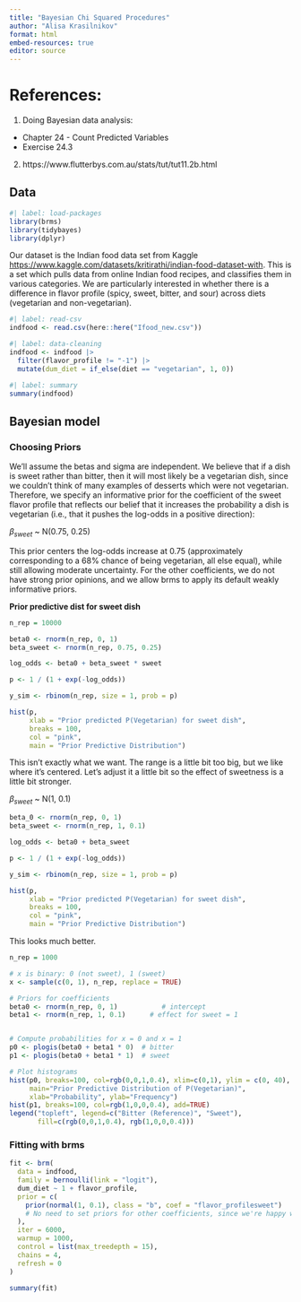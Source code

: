 ```yaml
---
title: "Bayesian Chi Squared Procedures"
author: "Alisa Krasilnikov"
format: html
embed-resources: true
editor: source
---
```


# References: 
 
1. Doing Bayesian data analysis:
 - Chapter 24 - Count Predicted Variables
 - Exercise 24.3 

2. https://www.flutterbys.com.au/stats/tut/tut11.2b.html


## Data

```r
#| label: load-packages
library(brms)
library(tidybayes)
library(dplyr)
```

Our dataset is the Indian food data set from Kaggle <https://www.kaggle.com/datasets/kritirathi/indian-food-dataset-with>. This is a set which pulls data from online Indian food recipes, and classifies them in various categories. We are particularly interested in whether there is a difference in flavor profile (spicy, sweet, bitter, and sour) across diets (vegetarian and non-vegetarian). 

```r
#| label: read-csv
indfood <- read.csv(here::here("Ifood_new.csv"))
```

```r
#| label: data-cleaning
indfood <- indfood |> 
  filter(flavor_profile != "-1") |>
  mutate(dum_diet = if_else(diet == "vegetarian", 1, 0))

```

```r
#| label: summary
summary(indfood)
```

## Bayesian model

### Choosing Priors

We’ll assume the betas and sigma are independent. We believe that if a dish is sweet rather than bitter, then it will most likely be a vegetarian dish, since we couldn't think of many examples of desserts which were not vegetarian. Therefore, we specify an informative prior for the coefficient of the sweet flavor profile that reflects our belief that it increases the probability a dish is vegetarian (i.e., that it pushes the log-odds in a positive direction):

$\beta_{sweet}$ ~ N(0.75, 0.25)

This prior centers the log-odds increase at 0.75 (approximately corresponding to a 68% chance of being vegetarian, all else equal), while still allowing moderate uncertainty. For the other coefficients, we do not have strong prior opinions, and we allow brms to apply its default weakly informative priors.


**Prior predictive dist for sweet dish**
```r
n_rep = 10000

beta0 <- rnorm(n_rep, 0, 1)
beta_sweet <- rnorm(n_rep, 0.75, 0.25)

log_odds <- beta0 + beta_sweet * sweet

p <- 1 / (1 + exp(-log_odds))

y_sim <- rbinom(n_rep, size = 1, prob = p)

hist(p,
     xlab = "Prior predicted P(Vegetarian) for sweet dish",
     breaks = 100,
     col = "pink",
     main = "Prior Predictive Distribution")
```
This isn't exactly what we want. The range is a little bit too big, but we like where it's centered. Let's adjust it a little bit so the effect of sweetness is a little bit stronger.

$\beta_{sweet}$ ~ N(1, 0.1)

```r
beta_0 <- rnorm(n_rep, 0, 1)
beta_sweet <- rnorm(n_rep, 1, 0.1)

log_odds <- beta0 + beta_sweet

p <- 1 / (1 + exp(-log_odds))

y_sim <- rbinom(n_rep, size = 1, prob = p)

hist(p,
     xlab = "Prior predicted P(Vegetarian) for sweet dish",
     breaks = 100,
     col = "pink",
     main = "Prior Predictive Distribution")
```
This looks much better.

```r
n_rep = 1000

# x is binary: 0 (not sweet), 1 (sweet)
x <- sample(c(0, 1), n_rep, replace = TRUE)

# Priors for coefficients
beta0 <- rnorm(n_rep, 0, 1)           # intercept
beta1 <- rnorm(n_rep, 1, 0.1)      # effect for sweet = 1


# Compute probabilities for x = 0 and x = 1
p0 <- plogis(beta0 + beta1 * 0)  # bitter
p1 <- plogis(beta0 + beta1 * 1)  # sweet

# Plot histograms
hist(p0, breaks=100, col=rgb(0,0,1,0.4), xlim=c(0,1), ylim = c(0, 40),
     main="Prior Predictive Distribution of P(Vegetarian)",
     xlab="Probability", ylab="Frequency")
hist(p1, breaks=100, col=rgb(1,0,0,0.4), add=TRUE)
legend("topleft", legend=c("Bitter (Reference)", "Sweet"),
       fill=c(rgb(0,0,1,0.4), rgb(1,0,0,0.4)))

```

### Fitting with brms

```r
fit <- brm(
  data = indfood,
  family = bernoulli(link = "logit"),
  dum_diet ~ 1 + flavor_profile,
  prior = c(
    prior(normal(1, 0.1), class = "b", coef = "flavor_profilesweet")
    # No need to set priors for other coefficients, since we're happy with defaults
  ),
  iter = 6000,
  warmup = 1000,
  control = list(max_treedepth = 15),
  chains = 4,
  refresh = 0
)
```

```r
summary(fit)
```






